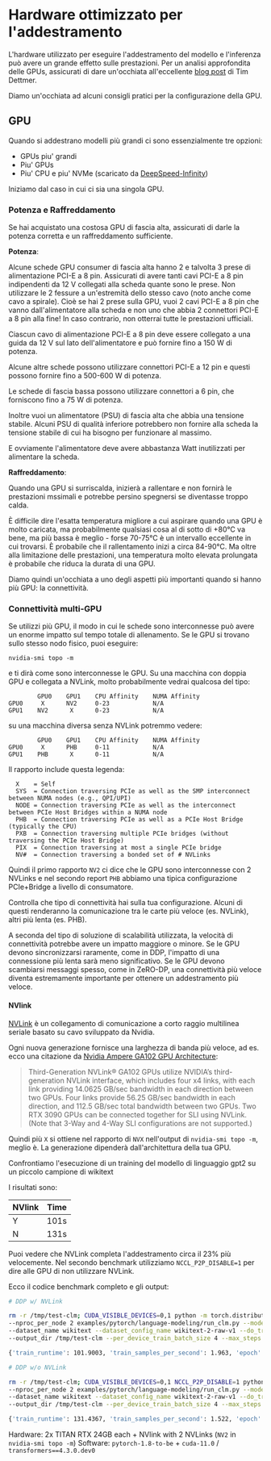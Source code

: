 <!---
Copyright 2022 The HuggingFace Team. All rights reserved.

Licensed under the Apache License, Version 2.0 (the "License");
you may not use this file except in compliance with the License.
You may obtain a copy of the License at

    http://www.apache.org/licenses/LICENSE-2.0

Unless required by applicable law or agreed to in writing, software
distributed under the License is distributed on an "AS IS" BASIS,
WITHOUT WARRANTIES OR CONDITIONS OF ANY KIND, either express or implied.
See the License for the specific language governing permissions and
limitations under the License.
-->


# Hardware ottimizzato per l'addestramento

L'hardware utilizzato per eseguire l'addestramento del modello e l'inferenza può avere un grande effetto sulle prestazioni. Per un analisi approfondita delle GPUs, assicurati di dare un'occhiata all'eccellente [blog post](https://timdettmers.com/2020/09/07/which-gpu-for-deep-learning/) di Tim Dettmer.

Diamo un'occhiata ad alcuni consigli pratici per la configurazione della GPU.

## GPU
Quando si addestrano modelli più grandi ci sono essenzialmente tre opzioni:
- GPUs piu' grandi
- Piu' GPUs
- Piu' CPU e piu' NVMe (scaricato da [DeepSpeed-Infinity](main_classes/deepspeed#nvme-support))

Iniziamo dal caso in cui ci sia una singola GPU.

### Potenza e Raffreddamento

Se hai acquistato una costosa GPU di fascia alta, assicurati di darle la potenza corretta e un raffreddamento sufficiente.

**Potenza**:

Alcune schede GPU consumer di fascia alta hanno 2 e talvolta 3 prese di alimentazione PCI-E a 8 pin. Assicurati di avere tanti cavi PCI-E a 8 pin indipendenti da 12 V collegati alla scheda quante sono le prese. Non utilizzare le 2 fessure a un'estremità dello stesso cavo (noto anche come cavo a spirale). Cioè se hai 2 prese sulla GPU, vuoi 2 cavi PCI-E a 8 pin che vanno dall'alimentatore alla scheda e non uno che abbia 2 connettori PCI-E a 8 pin alla fine! In caso contrario, non otterrai tutte le prestazioni ufficiali.

Ciascun cavo di alimentazione PCI-E a 8 pin deve essere collegato a una guida da 12 V sul lato dell'alimentatore e può fornire fino a 150 W di potenza.

Alcune altre schede possono utilizzare connettori PCI-E a 12 pin e questi possono fornire fino a 500-600 W di potenza.

Le schede di fascia bassa possono utilizzare connettori a 6 pin, che forniscono fino a 75 W di potenza.

Inoltre vuoi un alimentatore (PSU) di fascia alta che abbia una tensione stabile. Alcuni PSU di qualità inferiore potrebbero non fornire alla scheda la tensione stabile di cui ha bisogno per funzionare al massimo.

E ovviamente l'alimentatore deve avere abbastanza Watt inutilizzati per alimentare la scheda.

**Raffreddamento**:

Quando una GPU si surriscalda, inizierà a rallentare e non fornirà le prestazioni mssimali e potrebbe persino spegnersi se diventasse troppo calda.

È difficile dire l'esatta temperatura migliore a cui aspirare quando una GPU è molto caricata, ma probabilmente qualsiasi cosa al di sotto di +80°C va bene, ma più bassa è meglio - forse 70-75°C è un intervallo eccellente in cui trovarsi. È probabile che il rallentamento inizi a circa 84-90°C. Ma oltre alla limitazione delle prestazioni, una temperatura molto elevata prolungata è probabile che riduca la durata di una GPU.

Diamo quindi un'occhiata a uno degli aspetti più importanti quando si hanno più GPU: la connettività.

### Connettività multi-GPU

Se utilizzi più GPU, il modo in cui le schede sono interconnesse può avere un enorme impatto sul tempo totale di allenamento. Se le GPU si trovano sullo stesso nodo fisico, puoi eseguire:

```
nvidia-smi topo -m
```

e ti dirà come sono interconnesse le GPU. Su una macchina con doppia GPU e collegata a NVLink, molto probabilmente vedrai qualcosa del tipo:

```
        GPU0    GPU1    CPU Affinity    NUMA Affinity
GPU0     X      NV2     0-23            N/A
GPU1    NV2      X      0-23            N/A
```

su una macchina diversa senza NVLink potremmo vedere:

```
        GPU0    GPU1    CPU Affinity    NUMA Affinity
GPU0     X      PHB     0-11            N/A
GPU1    PHB      X      0-11            N/A
```

Il rapporto include questa legenda:

```
  X    = Self
  SYS  = Connection traversing PCIe as well as the SMP interconnect between NUMA nodes (e.g., QPI/UPI)
  NODE = Connection traversing PCIe as well as the interconnect between PCIe Host Bridges within a NUMA node
  PHB  = Connection traversing PCIe as well as a PCIe Host Bridge (typically the CPU)
  PXB  = Connection traversing multiple PCIe bridges (without traversing the PCIe Host Bridge)
  PIX  = Connection traversing at most a single PCIe bridge
  NV#  = Connection traversing a bonded set of # NVLinks
```

Quindi il primo rapporto `NV2` ci dice che le GPU sono interconnesse con 2 NVLinks e nel secondo report `PHB` abbiamo una tipica configurazione PCIe+Bridge a livello di consumatore.

Controlla che tipo di connettività hai sulla tua configurazione. Alcuni di questi renderanno la comunicazione tra le carte più veloce (es. NVLink), altri più lenta (es. PHB).

A seconda del tipo di soluzione di scalabilità utilizzata, la velocità di connettività potrebbe avere un impatto maggiore o minore. Se le GPU devono sincronizzarsi raramente, come in DDP, l'impatto di una connessione più lenta sarà meno significativo. Se le GPU devono scambiarsi messaggi spesso, come in ZeRO-DP, una connettività più veloce diventa estremamente importante per ottenere un addestramento più veloce.

#### NVlink

[NVLink](https://en.wikipedia.org/wiki/NVLink) è un collegamento di comunicazione a corto raggio multilinea seriale basato su cavo sviluppato da Nvidia.

Ogni nuova generazione fornisce una larghezza di banda più veloce, ad es. ecco una citazione da [Nvidia Ampere GA102 GPU Architecture](https://www.nvidia.com/content/dam/en-zz/Solutions/geforce/ampere/pdf/NVIDIA-ampere-GA102-GPU-Architecture-Whitepaper-V1.pdf):

> Third-Generation NVLink®
> GA102 GPUs utilize NVIDIA’s third-generation NVLink interface, which includes four x4 links,
> with each link providing 14.0625 GB/sec bandwidth in each direction between two GPUs. Four
> links provide 56.25 GB/sec bandwidth in each direction, and 112.5 GB/sec total bandwidth
> between two GPUs. Two RTX 3090 GPUs can be connected together for SLI using NVLink.
> (Note that 3-Way and 4-Way SLI configurations are not supported.)

Quindi più `X` si ottiene nel rapporto di `NVX` nell'output di `nvidia-smi topo -m`, meglio è. La generazione dipenderà dall'architettura della tua GPU.

Confrontiamo l'esecuzione di un training del modello di linguaggio gpt2 su un piccolo campione di wikitext

I risultati sono:


| NVlink | Time |
| -----  | ---: |
| Y      | 101s |
| N      | 131s |


Puoi vedere che NVLink completa l'addestramento circa il 23% più velocemente. Nel secondo benchmark utilizziamo `NCCL_P2P_DISABLE=1` per dire alle GPU di non utilizzare NVLink.

Ecco il codice benchmark completo e gli output:

```bash
# DDP w/ NVLink

rm -r /tmp/test-clm; CUDA_VISIBLE_DEVICES=0,1 python -m torch.distributed.launch \
--nproc_per_node 2 examples/pytorch/language-modeling/run_clm.py --model_name_or_path gpt2 \
--dataset_name wikitext --dataset_config_name wikitext-2-raw-v1 --do_train \
--output_dir /tmp/test-clm --per_device_train_batch_size 4 --max_steps 200

{'train_runtime': 101.9003, 'train_samples_per_second': 1.963, 'epoch': 0.69}

# DDP w/o NVLink

rm -r /tmp/test-clm; CUDA_VISIBLE_DEVICES=0,1 NCCL_P2P_DISABLE=1 python -m torch.distributed.launch \
--nproc_per_node 2 examples/pytorch/language-modeling/run_clm.py --model_name_or_path gpt2 \
--dataset_name wikitext --dataset_config_name wikitext-2-raw-v1 --do_train
--output_dir /tmp/test-clm --per_device_train_batch_size 4 --max_steps 200

{'train_runtime': 131.4367, 'train_samples_per_second': 1.522, 'epoch': 0.69}
```

Hardware: 2x TITAN RTX 24GB each + NVlink with 2 NVLinks (`NV2` in `nvidia-smi topo -m`)
Software: `pytorch-1.8-to-be` + `cuda-11.0` / `transformers==4.3.0.dev0`